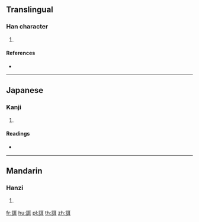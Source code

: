 {{character info/new}}
==Translingual==

===Han character===
{{Han char|rn=149|rad=言|as=06|sn=13|four=|canj=YRSJ}}

# {{defn|Han|sort=言06}}

====References====
* {{Han ref|kx=1160.060|dkj=35467|dj=1625.210|hdz=63962.030|uh=8A80|ud=35456}}

----

==Japanese==

===Kanji===
{{ja-kanji|grade=|rs=言06}}

# {{defn|lang=ja|sort=言06}}

====Readings====
* {{ja-readings|on=[[じ]] (ji), [[に]] (ni), [[ち]] (chi)|kun=[[さそう]] (sasou), [[はじ]] (haji)|nanori=}}

----

==Mandarin==

===Hanzi===
{{cmn-hanzi|pin=[[èr]] ([[er4]])|wg=erh<sup>4</sup>}}

# {{defn|lang=cmn|sort=言06}}

[[fr:誀]]
[[hu:誀]]
[[pl:誀]]
[[th:誀]]
[[zh:誀]]